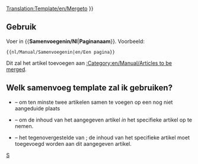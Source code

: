 <noinclude>[[Translation:Template/en/Mergeto]]</noinclude>
{{en/Ambox| type  = move
| image = en/Manual/Mergeto.png
| text  =  {{#IF: {{{1|}}} |Er wordt voorgesteld dat dit artikel of deze sectie wordt <span class="plainlinks">[http://en.wikipedia.org/wiki/Wikipedia:Merging opgenomen]</span> in<!--
                            --> ''[[:{{{1}}}|{{{1}}}]]''. ([[:{{NAMESPACE}} talk:{{{1}}}|Discussie]]) | Er is geen paginanaam gegeven, bewerk dit of verwijder deze template
}} }}<includeonly>{{{2|[[Category:en/Manual/Articles to be merged|{{PAGENAME}}]]}}}</includeonly><noinclude>

==Gebruik==
Voer in <nowiki>{{</nowiki>'''Samenvoegenin/Nl'''|'''Paginanaam'''<nowiki>}}</nowiki>. Voorbeeld:
<pre>{{nl/Manual/Samenvoegenin|en/Een pagina}}</pre>
Dit zal het artikel toevoegen aan [[:Category:en/Manual/Articles to be merged]].

== Welk samenvoeg template zal ik gebruiken? ==
* {{en/S|nl/Manual/Samenvoegen}} &ndash; om ten minste twee artikelen samen te voegen op een nog niet aangeduide plaats
* {{en/S|nl/Manual/Samenvoegenin}} &ndash; om de inhoud van het aangegeven artikel ''in'' het specifieke artikel op te nemen.
* {{en/S|nl/Manual/Samenvoegenvan}} &ndash; het tegenovergestelde van {{en/S|nl/Manual/Samenvoegenin}}; de inhoud van het specifieke artikel moet toegevoegd worden aan dit aangegeven artikel.

[[Category:nl/Manual/Base Set/Berichtenbox|S]]</noinclude>